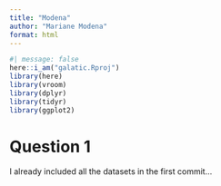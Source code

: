 ```yaml
---
title: "Modena"
author: "Mariane Modena"
format: html
---
```


```r
#| message: false
here::i_am("galatic.Rproj")
library(here)
library(vroom)
library(dplyr)
library(tidyr)
library(ggplot2)
```

# Question 1

I already included all the datasets in the first commit...

